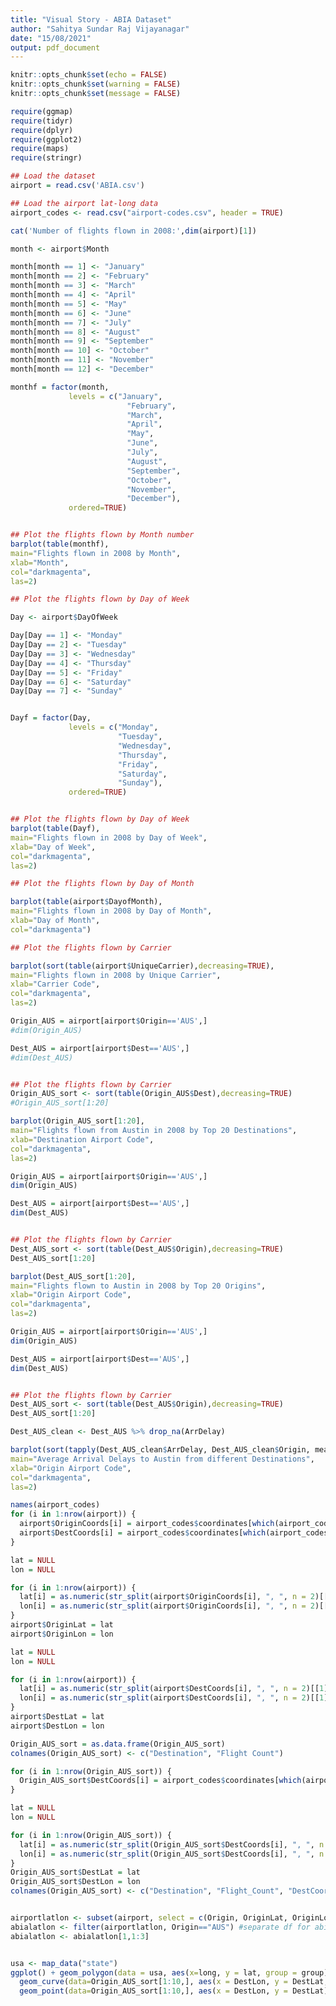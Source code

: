 ---
title: "Visual Story - ABIA Dataset"
author: "Sahitya Sundar Raj Vijayanagar"
date: "15/08/2021"
output: pdf_document
---

``` {r setup,include=FALSE}
knitr::opts_chunk$set(echo = FALSE)
knitr::opts_chunk$set(warning = FALSE)
knitr::opts_chunk$set(message = FALSE)

require(ggmap)
require(tidyr)
require(dplyr)
require(ggplot2)
require(maps)
require(stringr)

## Load the dataset
airport = read.csv('ABIA.csv')

## Load the airport lat-long data
airport_codes <- read.csv("airport-codes.csv", header = TRUE)


```

``` {r a}
cat('Number of flights flown in 2008:',dim(airport)[1])

month <- airport$Month

month[month == 1] <- "January"
month[month == 2] <- "February"
month[month == 3] <- "March"
month[month == 4] <- "April"
month[month == 5] <- "May"
month[month == 6] <- "June"
month[month == 7] <- "July"
month[month == 8] <- "August"
month[month == 9] <- "September"
month[month == 10] <- "October"
month[month == 11] <- "November"
month[month == 12] <- "December"

monthf = factor(month,
             levels = c("January", 
                          "February", 
                          "March", 
                          "April", 
                          "May",
                          "June",
                          "July",
                          "August",
                          "September",
                          "October",
                          "November",
                          "December"),
             ordered=TRUE)


## Plot the flights flown by Month number
barplot(table(monthf),
main="Flights flown in 2008 by Month",
xlab="Month",
col="darkmagenta",
las=2)
```

``` {r b}
## Plot the flights flown by Day of Week

Day <- airport$DayOfWeek

Day[Day == 1] <- "Monday"
Day[Day == 2] <- "Tuesday"
Day[Day == 3] <- "Wednesday"
Day[Day == 4] <- "Thursday"
Day[Day == 5] <- "Friday"
Day[Day == 6] <- "Saturday"
Day[Day == 7] <- "Sunday"


Dayf = factor(Day,
             levels = c("Monday", 
                        "Tuesday", 
                        "Wednesday", 
                        "Thursday", 
                        "Friday",
                        "Saturday",
                        "Sunday"),
             ordered=TRUE)


## Plot the flights flown by Day of Week
barplot(table(Dayf),
main="Flights flown in 2008 by Day of Week",
xlab="Day of Week",
col="darkmagenta",
las=2)
```

``` {r c}
## Plot the flights flown by Day of Month 

barplot(table(airport$DayofMonth),
main="Flights flown in 2008 by Day of Month",
xlab="Day of Month",
col="darkmagenta")


```
``` {r d}
## Plot the flights flown by Carrier

barplot(sort(table(airport$UniqueCarrier),decreasing=TRUE),
main="Flights flown in 2008 by Unique Carrier",
xlab="Carrier Code",
col="darkmagenta",
las=2)


```


``` {r e}
Origin_AUS = airport[airport$Origin=='AUS',]
#dim(Origin_AUS)

Dest_AUS = airport[airport$Dest=='AUS',]
#dim(Dest_AUS)


## Plot the flights flown by Carrier
Origin_AUS_sort <- sort(table(Origin_AUS$Dest),decreasing=TRUE)
#Origin_AUS_sort[1:20]

barplot(Origin_AUS_sort[1:20],
main="Flights flown from Austin in 2008 by Top 20 Destinations",
xlab="Destination Airport Code",
col="darkmagenta",
las=2)


```

``` {r f}
Origin_AUS = airport[airport$Origin=='AUS',]
dim(Origin_AUS)

Dest_AUS = airport[airport$Dest=='AUS',]
dim(Dest_AUS)


## Plot the flights flown by Carrier
Dest_AUS_sort <- sort(table(Dest_AUS$Origin),decreasing=TRUE)
Dest_AUS_sort[1:20]

barplot(Dest_AUS_sort[1:20],
main="Flights flown to Austin in 2008 by Top 20 Origins",
xlab="Origin Airport Code",
col="darkmagenta",
las=2)


```


``` {r g}
Origin_AUS = airport[airport$Origin=='AUS',]
dim(Origin_AUS)

Dest_AUS = airport[airport$Dest=='AUS',]
dim(Dest_AUS)


## Plot the flights flown by Carrier
Dest_AUS_sort <- sort(table(Dest_AUS$Origin),decreasing=TRUE)
Dest_AUS_sort[1:20]

Dest_AUS_clean <- Dest_AUS %>% drop_na(ArrDelay)

barplot(sort(tapply(Dest_AUS_clean$ArrDelay, Dest_AUS_clean$Origin, mean),decreasing=TRUE)[1:20],
main="Average Arrival Delays to Austin from different Destinations",
xlab="Origin Airport Code",
col="darkmagenta",
las=2)

```
``` {r h}

names(airport_codes)
for (i in 1:nrow(airport)) {
  airport$OriginCoords[i] = airport_codes$coordinates[which(airport_codes$iata_code == airport$Origin[i])]
  airport$DestCoords[i] = airport_codes$coordinates[which(airport_codes$iata_code == airport$Dest[i])]
}

lat = NULL
lon = NULL

for (i in 1:nrow(airport)) {
  lat[i] = as.numeric(str_split(airport$OriginCoords[i], ", ", n = 2)[[1]][1])
  lon[i] = as.numeric(str_split(airport$OriginCoords[i], ", ", n = 2)[[1]][2])
}
airport$OriginLat = lat
airport$OriginLon = lon

lat = NULL
lon = NULL

for (i in 1:nrow(airport)) {
  lat[i] = as.numeric(str_split(airport$DestCoords[i], ", ", n = 2)[[1]][1])
  lon[i] = as.numeric(str_split(airport$DestCoords[i], ", ", n = 2)[[1]][2])
}
airport$DestLat = lat
airport$DestLon = lon

Origin_AUS_sort = as.data.frame(Origin_AUS_sort)
colnames(Origin_AUS_sort) <- c("Destination", "Flight Count")

for (i in 1:nrow(Origin_AUS_sort)) {
  Origin_AUS_sort$DestCoords[i] = airport_codes$coordinates[which(airport_codes$iata_code == Origin_AUS_sort$Destination[i])]
}

lat = NULL
lon = NULL

for (i in 1:nrow(Origin_AUS_sort)) {
  lat[i] = as.numeric(str_split(Origin_AUS_sort$DestCoords[i], ", ", n = 2)[[1]][1])
  lon[i] = as.numeric(str_split(Origin_AUS_sort$DestCoords[i], ", ", n = 2)[[1]][2])
}
Origin_AUS_sort$DestLat = lat
Origin_AUS_sort$DestLon = lon
colnames(Origin_AUS_sort) <- c("Destination", "Flight_Count", "DestCoords", "DestLat",   "DestLon")


airportlatlon <- subset(airport, select = c(Origin, OriginLat, OriginLon))
abialatlon <- filter(airportlatlon, Origin=="AUS") #separate df for abia
abialatlon <- abialatlon[1,1:3]


usa <- map_data("state")
ggplot() + geom_polygon(data = usa, aes(x=long, y = lat, group = group), size=0.1, colour='white',  fill="#285663") + coord_fixed(1.3) + 
  geom_curve(data=Origin_AUS_sort[1:10,], aes(x = DestLon, y = DestLat, xend = abialatlon$OriginLon, yend = abialatlon$OriginLat,col = Flight_Count,color=Flight_Count), size = .2, curvature = 0) + 
  geom_point(data=Origin_AUS_sort[1:10,], aes(x = DestLon, y = DestLat), col = "lightgreen", shape = "x")+  scale_color_gradient(low = "#FFBF00", high = "#CC5500") + ggtitle("Flight Count by Top 10 Destinations with Origin - Austin") + theme(plot.title = element_text(hjust=0.5))
```
